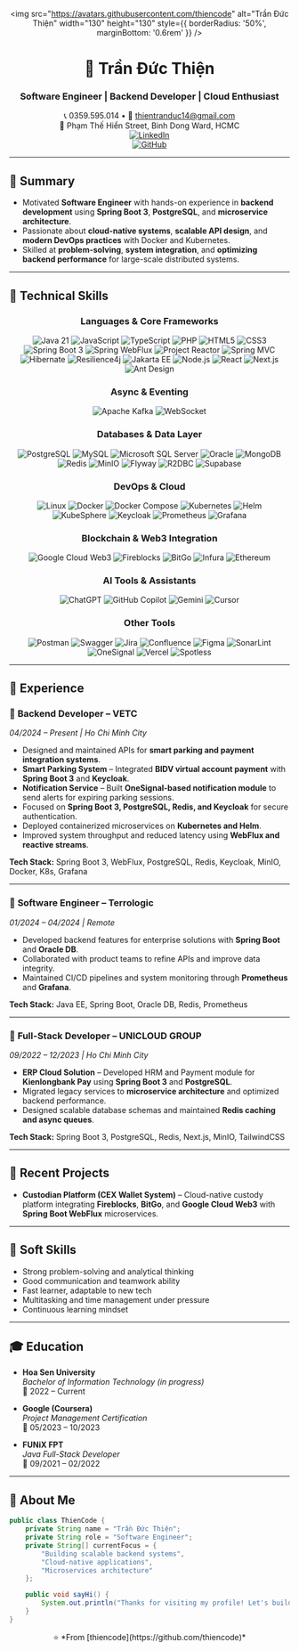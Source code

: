 <div align="center">

<img
  src="https://avatars.githubusercontent.com/thiencode"
  alt="Trần Đức Thiện"
  width="130"
  height="130"
  style={{ borderRadius: '50%', marginBottom: '0.6rem' }}
/>

# 👋 Trần Đức Thiện  
### Software Engineer | Backend Developer | Cloud Enthusiast  

📞 0359.595.014 • 📧 [thientranduc14@gmail.com](mailto:thientranduc14@gmail.com)  
📍 Phạm Thế Hiển Street, Binh Dong Ward, HCMC  
[![LinkedIn](https://img.shields.io/badge/LinkedIn-Connect-blue?style=flat&logo=linkedin)](https://linkedin.com/in/thiencode)  
[![GitHub](https://img.shields.io/badge/GitHub-Profile-181717?style=flat&logo=github&logoColor=white)](https://github.com/thiencode)

</div>

---

## 🧠 Summary

- Motivated **Software Engineer** with hands-on experience in **backend development** using **Spring Boot 3**, **PostgreSQL**, and **microservice architecture**.  
- Passionate about **cloud-native systems**, **scalable API design**, and **modern DevOps practices** with Docker and Kubernetes.  
- Skilled at **problem-solving**, **system integration**, and **optimizing backend performance** for large-scale distributed systems.

---

## 🔧 Technical Skills

<div align="center">

### Languages & Core Frameworks

![Java 21](https://img.shields.io/badge/Java_21-ED8B00?style=for-the-badge&logo=openjdk&logoColor=white)
![JavaScript](https://img.shields.io/badge/JavaScript-F7DF1E?style=for-the-badge&logo=javascript&logoColor=black)
![TypeScript](https://img.shields.io/badge/TypeScript-3178C6?style=for-the-badge&logo=typescript&logoColor=white)
![PHP](https://img.shields.io/badge/PHP-777BB4?style=for-the-badge&logo=php&logoColor=white)
![HTML5](https://img.shields.io/badge/HTML5-E34F26?style=for-the-badge&logo=html5&logoColor=white)
![CSS3](https://img.shields.io/badge/CSS3-1572B6?style=for-the-badge&logo=css3&logoColor=white)
![Spring Boot 3](https://img.shields.io/badge/Spring_Boot_3-6DB33F?style=for-the-badge&logo=spring-boot&logoColor=white)
![Spring WebFlux](https://img.shields.io/badge/Spring_WebFlux-6DB33F?style=for-the-badge&logo=spring&logoColor=white)
![Project Reactor](https://img.shields.io/badge/Project_Reactor-6DB33F?style=for-the-badge&logo=projectreactor&logoColor=white)
![Spring MVC](https://img.shields.io/badge/Spring_MVC-6DB33F?style=for-the-badge&logo=spring&logoColor=white)
![Hibernate](https://img.shields.io/badge/Hibernate-59666C?style=for-the-badge&logo=hibernate&logoColor=white)
![Resilience4j](https://img.shields.io/badge/Resilience4j-8BC34A?style=for-the-badge&logoColor=black)
![Jakarta EE](https://img.shields.io/badge/Jakarta_EE-333333?style=for-the-badge&logo=jakartaee&logoColor=white)
![Node.js](https://img.shields.io/badge/Node.js-339933?style=for-the-badge&logo=node.js&logoColor=white)
![React](https://img.shields.io/badge/React-20232A?style=for-the-badge&logo=react&logoColor=61DAFB)
![Next.js](https://img.shields.io/badge/Next.js-000000?style=for-the-badge&logo=nextdotjs&logoColor=white)
![Ant Design](https://img.shields.io/badge/Ant_Design-0170FE?style=for-the-badge&logo=antdesign&logoColor=white)

### Async & Eventing
![Apache Kafka](https://img.shields.io/badge/Apache_Kafka-231F20?style=for-the-badge&logo=apachekafka&logoColor=white)
![WebSocket](https://img.shields.io/badge/WebSocket-000000?style=for-the-badge&logo=websocket&logoColor=white)

### Databases & Data Layer
![PostgreSQL](https://img.shields.io/badge/PostgreSQL-316192?style=for-the-badge&logo=postgresql&logoColor=white)
![MySQL](https://img.shields.io/badge/MySQL-4479A1?style=for-the-badge&logo=mysql&logoColor=white)
![Microsoft SQL Server](https://img.shields.io/badge/SQL_Server-CC2927?style=for-the-badge&logo=microsoft-sql-server&logoColor=white)
![Oracle](https://img.shields.io/badge/Oracle-F80000?style=for-the-badge&logo=oracle&logoColor=white)
![MongoDB](https://img.shields.io/badge/MongoDB-4EA94B?style=for-the-badge&logo=mongodb&logoColor=white)
![Redis](https://img.shields.io/badge/Redis-DC382D?style=for-the-badge&logo=redis&logoColor=white)
![MinIO](https://img.shields.io/badge/MinIO-C9264D?style=for-the-badge&logo=minio&logoColor=white)
![Flyway](https://img.shields.io/badge/Flyway-CC0200?style=for-the-badge&logo=flyway&logoColor=white)
![R2DBC](https://img.shields.io/badge/R2DBC-6DB33F?style=for-the-badge&logo=spring&logoColor=white)
![Supabase](https://img.shields.io/badge/Supabase-3ECF8E?style=for-the-badge&logo=supabase&logoColor=white)

### DevOps & Cloud
![Linux](https://img.shields.io/badge/Linux-FCC624?style=for-the-badge&logo=linux&logoColor=black)
![Docker](https://img.shields.io/badge/Docker-2496ED?style=for-the-badge&logo=docker&logoColor=white)
![Docker Compose](https://img.shields.io/badge/Docker_Compose-3B74A7?style=for-the-badge&logo=docker&logoColor=white)
![Kubernetes](https://img.shields.io/badge/Kubernetes-326CE5?style=for-the-badge&logo=kubernetes&logoColor=white)
![Helm](https://img.shields.io/badge/Helm-0F1689?style=for-the-badge&logo=helm&logoColor=white)
![KubeSphere](https://img.shields.io/badge/KubeSphere-326CE5?style=for-the-badge&logo=kubesphere&logoColor=white)
![Keycloak](https://img.shields.io/badge/Keycloak-4D4D4D?style=for-the-badge&logo=keycloak&logoColor=white)
![Prometheus](https://img.shields.io/badge/Prometheus-E6522C?style=for-the-badge&logo=prometheus&logoColor=white)
![Grafana](https://img.shields.io/badge/Grafana-F46800?style=for-the-badge&logo=grafana&logoColor=white)

### Blockchain & Web3 Integration
![Google Cloud Web3](https://img.shields.io/badge/Google_Cloud_Web3-4285F4?style=for-the-badge&logo=googlecloud&logoColor=white)
![Fireblocks](https://img.shields.io/badge/Fireblocks-2B2B2B?style=for-the-badge&logo=fireblocks&logoColor=white)
![BitGo](https://img.shields.io/badge/BitGo-000000?style=for-the-badge&logo=bitgo&logoColor=white)
![Infura](https://img.shields.io/badge/Infura-FF6B44?style=for-the-badge&logo=infura&logoColor=white)
![Ethereum](https://img.shields.io/badge/Ethereum_JSON_RPC-3C3C3D?style=for-the-badge&logo=ethereum&logoColor=white)

### AI Tools & Assistants
![ChatGPT](https://img.shields.io/badge/ChatGPT-74AA9C?style=for-the-badge&logo=chatgpt&logoColor=white)
![GitHub Copilot](https://img.shields.io/badge/GitHub_Copilot-000000?style=for-the-badge&logo=githubcopilot&logoColor=white)
![Gemini](https://img.shields.io/badge/Gemini-7580FF?style=for-the-badge&logo=googlegemini&logoColor=white)
![Cursor](https://img.shields.io/badge/Cursor-000000?style=for-the-badge&logo=cursor&logoColor=white)

### Other Tools
![Postman](https://img.shields.io/badge/Postman-FF6C37?style=for-the-badge&logo=postman&logoColor=white)
![Swagger](https://img.shields.io/badge/Swagger-85EA2D?style=for-the-badge&logo=swagger&logoColor=black)
![Jira](https://img.shields.io/badge/Jira-0052CC?style=for-the-badge&logo=jira&logoColor=white)
![Confluence](https://img.shields.io/badge/Confluence-172B4D?style=for-the-badge&logo=confluence&logoColor=white)
![Figma](https://img.shields.io/badge/Figma-F24E1E?style=for-the-badge&logo=figma&logoColor=white)
![SonarLint](https://img.shields.io/badge/SonarLint-CB2029?style=for-the-badge&logo=sonarlint&logoColor=white)
![OneSignal](https://img.shields.io/badge/OneSignal-FF0000?style=for-the-badge&logo=onesignal&logoColor=white)
![Vercel](https://img.shields.io/badge/Vercel-000000?style=for-the-badge&logo=vercel&logoColor=white)
![Spotless](https://img.shields.io/badge/Spotless-000000?style=for-the-badge&logo=spotless&logoColor=white)

</div>

---

## 💼 Experience

### 🔹 **Backend Developer – VETC**  
*04/2024 – Present | Ho Chi Minh City*  
- Designed and maintained APIs for **smart parking and payment integration systems**.  
- **Smart Parking System** – Integrated **BIDV virtual account payment** with **Spring Boot 3** and **Keycloak**.  
- **Notification Service** – Built **OneSignal-based notification module** to send alerts for expiring parking sessions.  
- Focused on **Spring Boot 3, PostgreSQL, Redis, and Keycloak** for secure authentication.  
- Deployed containerized microservices on **Kubernetes and Helm**.  
- Improved system throughput and reduced latency using **WebFlux and reactive streams**.  

**Tech Stack:** Spring Boot 3, WebFlux, PostgreSQL, Redis, Keycloak, MinIO, Docker, K8s, Grafana  

---

### 🔹 **Software Engineer – Terrologic**  
*01/2024 – 04/2024 | Remote*  
- Developed backend features for enterprise solutions with **Spring Boot** and **Oracle DB**.  
- Collaborated with product teams to refine APIs and improve data integrity.  
- Maintained CI/CD pipelines and system monitoring through **Prometheus** and **Grafana**.  

**Tech Stack:** Java EE, Spring Boot, Oracle DB, Redis, Prometheus  

---

### 🔹 **Full-Stack Developer – UNICLOUD GROUP**  
*09/2022 – 12/2023 | Ho Chi Minh City*  
- **ERP Cloud Solution** – Developed HRM and Payment module for **Kienlongbank Pay** using **Spring Boot 3** and **PostgreSQL**. 
- Migrated legacy services to **microservice architecture** and optimized backend performance.  
- Designed scalable database schemas and maintained **Redis caching and async queues**.  

**Tech Stack:** Spring Boot 3, PostgreSQL, Redis, Next.js, MinIO, TailwindCSS  

---

## 🧩 Recent Projects

- **Custodian Platform (CEX Wallet System)** – Cloud-native custody platform integrating **Fireblocks**, **BitGo**, and **Google Cloud Web3** with **Spring Boot WebFlux** microservices.   

---

## 🤝 Soft Skills

- Strong problem-solving and analytical thinking  
- Good communication and teamwork ability  
- Fast learner, adaptable to new tech  
- Multitasking and time management under pressure  
- Continuous learning mindset  

---

## 🎓 Education

- **Hoa Sen University**  
_Bachelor of Information Technology (in progress)_  
📅 2022 – Current  

- **Google (Coursera)**  
_Project Management Certification_  
📅 05/2023 – 10/2023  

- **FUNiX FPT**  
_Java Full-Stack Developer_  
📅 09/2021 – 02/2022  

---

## 🌱 About Me

```java
public class ThienCode {
    private String name = "Trần Đức Thiện";
    private String role = "Software Engineer";
    private String[] currentFocus = {
        "Building scalable backend systems",
        "Cloud-native applications",
        "Microservices architecture"
    };

    public void sayHi() {
        System.out.println("Thanks for visiting my profile! Let's build something amazing together 🚀");
    }
}
```

<div align="center">
⭐️ *From [thiencode](https://github.com/thiencode)*  
</div>

